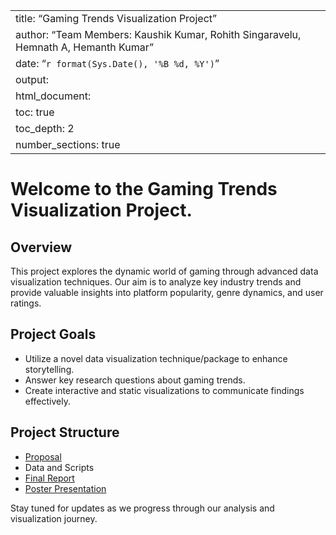 
---
title: "Gaming Trends Visualization Project"
author: "Team Members: Kaushik Kumar, Rohith Singaravelu, Hemnath A, Hemanth Kumar"
date: "`r format(Sys.Date(), '%B %d, %Y')`"
output:
  html_document:
    toc: true
    toc_depth: 2
    number_sections: true
---

# Welcome to the Gaming Trends Visualization Project.

## Overview
This project explores the dynamic world of gaming through advanced data visualization techniques. Our aim is to analyze key industry trends and provide valuable insights into platform popularity, genre dynamics, and user ratings.

## Project Goals
- Utilize a novel data visualization technique/package to enhance storytelling.
- Answer key research questions about gaming trends.
- Create interactive and static visualizations to communicate findings effectively.

## Project Structure
- [Proposal](Proposal.qmd)
- Data and Scripts
- [Final Report](Final_Report.qmd)
- [Poster Presentation](Poster.qmd)

Stay tuned for updates as we progress through our analysis and visualization journey.
